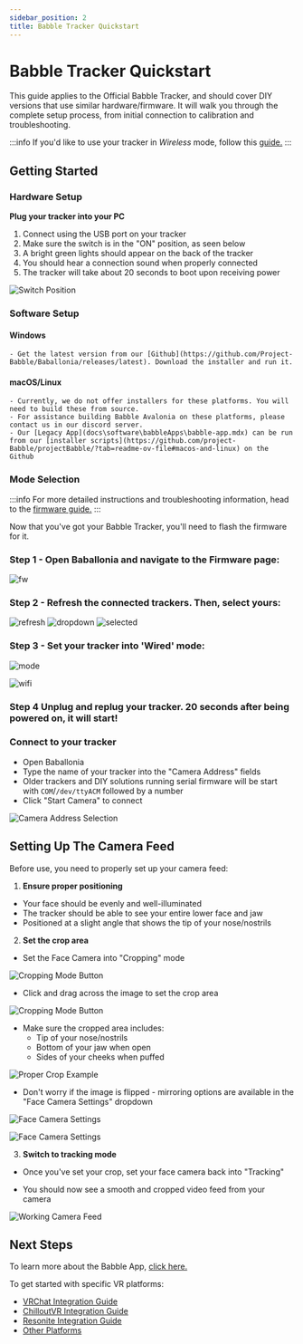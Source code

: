 ```yaml
---
sidebar_position: 2
title: Babble Tracker Quickstart
---
```


# Babble Tracker Quickstart

This guide applies to the Official Babble Tracker, and should cover DIY versions that use similar hardware/firmware. It will walk you through the complete setup process, from initial connection to calibration and troubleshooting.


:::info
If you'd like to use your tracker in *Wireless* mode, follow this [guide.](docs/babbleofficaltracker/babbleofficaltrackerwireless.mdx)
:::
## Getting Started
### Hardware Setup

**Plug your tracker into your PC**
1) Connect using the USB port on your tracker
1) Make sure the switch is in the "ON" position, as seen below
1) A bright green lights should appear on the back of the tracker
1) You should hear a connection sound when properly connected
1) The tracker will take about 20 seconds to boot upon receiving power

![Switch Position](/img/setup_switch.jpg)

### Software Setup
#### Windows
    - Get the latest version from our [Github](https://github.com/Project-Babble/Baballonia/releases/latest). Download the installer and run it.
#### macOS/Linux
    - Currently, we do not offer installers for these platforms. You will need to build these from source.
    - For assistance building Babble Avalonia on these platforms, please contact us in our discord server.
    - Our [Legacy App](docs\software\babbleApps\babble-app.mdx) can be run from our [installer scripts](https://github.com/project-Babble/projectBabble/?tab=readme-ov-file#macos-and-linux) on the Github


### Mode Selection

:::info
For more detailed instructions and troubleshooting information, head to the [firmware guide.](/hardware/Firmware/firmware.mdx)
:::


Now that you've got your Babble Tracker, you'll need to flash the firmware for it.

### Step 1 - Open Baballonia and navigate to the Firmware page:

![fw](@site\static\img\avalonia\firmware\new\fw.png)

### Step 2 - Refresh the connected trackers. Then, select yours:

![refresh](@site\static\img\avalonia\firmware\new\refresh.png)
![dropdown](@site\static\img\avalonia\firmware\new\dropdown.png)
![selected](@site\static\img\avalonia\firmware\new\selected.png)

### Step 3 - Set your tracker into 'Wired' mode:

![mode](@site\static\img\avalonia\firmware\new\mode.png)


![wifi](@site\static\img\avalonia\firmware\new\wifi.png)

### Step 4 Unplug and replug your tracker. 20 seconds after being powered on, it will start!


### Connect to your tracker
- Open Baballonia
- Type the name of your tracker into the "Camera Address" fields
- Older trackers and DIY solutions running serial firmware will be start with `COM`/`/dev/ttyACM` followed by a number
- Click "Start Camera" to connect

![Camera Address Selection](/img/avalonianame.png)

## Setting Up The Camera Feed

Before use, you need to properly set up your camera feed:

1. **Ensure proper positioning**
- Your face should be evenly and well-illuminated
- The tracker should be able to see your entire lower face and jaw
- Positioned at a slight angle that shows the tip of your nose/nostrils

2. **Set the crop area**
- Set the Face Camera into "Cropping" mode
   
![Cropping Mode Button](/img/crop1.png)
   
- Click and drag across the image to set the crop area

   
![Cropping Mode Button](/img/crop2.png)

- Make sure the cropped area includes:
    - Tip of your nose/nostrils
    - Bottom of your jaw when open
    - Sides of your cheeks when puffed
   
![Proper Crop Example](/img/babbleofficaltracker/2.png)
   
- Don't worry if the image is flipped - mirroring options are available in the "Face Camera Settings" dropdown

![Face Camera Settings](/img/facecam.png)

![Face Camera Settings](/img/avaloniaface.png)

3. **Switch to tracking mode**
- Once you've set your crop, set your face camera back into "Tracking"

   
- You should now see a smooth and cropped video feed from your camera
   
![Working Camera Feed](/img/crop3.png)

## Next Steps

To learn more about the Babble App, [click here.](/docs/software/baballonia.mdx)

To get started with specific VR platforms:

- [VRChat Integration Guide](docs/software/integrations/vrc.mdx)
- [ChilloutVR Integration Guide](docs/software/integrations/chilloutVR.mdx)
- [Resonite Integration Guide](docs/software/integrations/resonite.mdx)
- [Other Platforms](docs/software/integrations/integrations.mdx)

